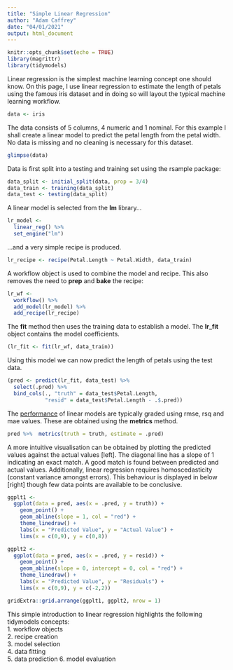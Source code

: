 ```yaml
---
title: "Simple Linear Regression"
author: "Adam Caffrey"
date: "04/01/2021"
output: html_document
---
```


```r
knitr::opts_chunk$set(echo = TRUE)
library(magrittr)
library(tidymodels)
```

Linear regression is the simplest machine learning concept one should know. On this page, I use linear regression to estimate the length of petals using the famous iris dataset and in doing so will layout the typical machine learning workflow. 

```r
data <- iris
```

The data consists of 5 columns, 4 numeric and 1 nominal. For this example I shall create a linear model to predict the petal length from the petal width. No data is missing and no cleaning is necessary for this dataset.

```r
glimpse(data)
```

Data is first split into a testing and training set using the rsample package: 

```r
data_split <- initial_split(data, prop = 3/4)
data_train <- training(data_split)
data_test <- testing(data_split)
```

A linear model is selected from the **lm** library...

```r
lr_model <- 
  linear_reg() %>% 
  set_engine("lm")
```

...and a very simple recipe is produced.

```r
lr_recipe <- recipe(Petal.Length ~ Petal.Width, data_train)
```

A workflow object is used to combine the model and recipe. This also removes the need to **prep** and **bake** the recipe:

```r
lr_wf <- 
  workflow() %>% 
  add_model(lr_model) %>% 
  add_recipe(lr_recipe)
```

The **fit** method then uses the training data to establish a model. The **lr_fit** object contains the model coefficients. 

```r
(lr_fit <- fit(lr_wf, data_train))
```

Using this model we can now predict the length of petals using the test data. 

```r
(pred <- predict(lr_fit, data_test) %>% 
  select(.pred) %>% 
  bind_cols(., "truth" = data_test$Petal.Length, 
            "resid" = data_test$Petal.Length - .$.pred))
```

The [performance](./model_performance.html) of linear models are typically graded using rmse, rsq and mae values. These are obtained using the **metrics** method. 

```r
pred %>%  metrics(truth = truth, estimate = .pred)
```

A more intuitive visualisation can be obtained by plotting the predicted values against the actual values [left]. The diagonal line has a slope of 1 indicating an exact match. A good match is found between predicted and actual values. Additionally, linear regression requires homoscedasticity (constant variance amongst errors). This behaviour is displayed in below [right] though few data points are available to be conclusive.

```r
ggplt1 <- 
  ggplot(data = pred, aes(x = .pred, y = truth)) +
    geom_point() +
    geom_abline(slope = 1, col = "red") +
    theme_linedraw() +
    labs(x = "Predicted Value", y = "Actual Value") +
    lims(x = c(0,9), y = c(0,8))

ggplt2 <- 
  ggplot(data = pred, aes(x = .pred, y = resid)) +
    geom_point() +
    geom_abline(slope = 0, intercept = 0, col = "red") +
    theme_linedraw() +
    labs(x = "Predicted Value", y = "Residuals") +
    lims(x = c(0,9), y = c(-2,2))

gridExtra::grid.arrange(ggplt1, ggplt2, nrow = 1)

```

This simple introduction to linear regression highlights the following tidymodels concepts:   
1. workflow objects   
2. recipe creation   
3. model selection   
4. data fitting   
5. data prediction
6. model evaluation     







#